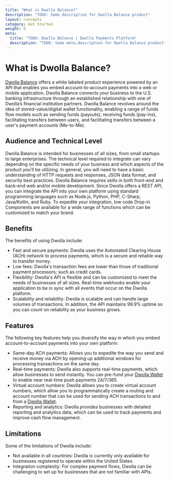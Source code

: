 ```yaml
---
title: "What is Dwolla Balance?"
description: "TODO: Some description for Dwolla Balance product"
layout: concepts
category: Get Started
weight: 0
meta:
  title: "TODO: Dwolla Balance | Dwolla Payments Platform"
  description: "TODO: Some meta.description for Dwolla Balance product"
---
```


# What is Dwolla Balance?

[Dwolla Balance](/docs/balance) offers a white labeled product experience powered by an API that enables you embed account-to-account payments into a web or mobile application. Dwolla Balance connects your business to the U.S. banking infrastructure through an established relationship with one of Dwolla’s financial institution partners. Dwolla Balance revolves around the idea of stored-value/digital wallet functionality, enabling a range of funds flow models such as sending funds (payouts), receiving funds (pay-ins), facilitating transfers between users, and facilitating transfers between a user's payment accounts (Me-to-Me).

## Audience and Technical Level

Dwolla Balance is intended for businesses of all sizes, from small startups to large enterprises. The technical level required to integrate can vary depending on the specific needs of your business and which aspects of the product you’ll be utilizing. In general, you will need to have a basic understanding of HTTP requests and responses, JSON data format, and security best practices. Dwolla Balance requires skills in both front-end and back-end web and/or mobile development. Since Dwolla offers a REST API, you can integrate the API into your own platform using standard programming languages such as Node.js, Python, PHP, C-Sharp, Java/Kotlin, and Ruby. To expedite your integration, low code Drop-in Components are available for a wide range of functions which can be customized to match your brand.

## Benefits

The benefits of using Dwolla include:

- Fast and secure payments: Dwolla uses the Automated Clearing House (ACH) network to process payments, which is a secure and reliable way to transfer money.
- Low fees: Dwolla's transaction fees are lower than those of traditional payment processors; such as credit cards.
- Flexibility: Dwolla's API is flexible and can be customized to meet the needs of businesses of all sizes. Real-time webhooks enable your application to be in sync with all events that occur on the Dwolla platform.
- Scalability and reliability: Dwolla is scalable and can handle large volumes of transactions. In addition, the API maintains 99.9% uptime so you can count on reliability as your business grows.

## Features

The following key features help you diversify the way in which you embed account-to-account payments into your own platform:

- Same-day ACH payments: Allows you to expedite the way you send and receive money via ACH by opening up additional windows for processing transactions on the same day.
- Real-time payments: Dwolla also supports real-time payments, which allow businesses to send instantly. You can pre-fund your [Dwolla Wallet](/docs/balance/balance-funding-source) to enable near real-time push payments 24/7/365.
- Virtual account numbers: Dwolla allows you to create virtual account numbers, which allow you to programmatically create a routing and account number that can be used for sending ACH transactions to and from a [Dwolla Wallet](/docs/balance/balance-funding-source).
- Reporting and analytics: Dwolla provides businesses with detailed reporting and analytics data, which can be used to track payments and improve cash flow management.

## Limitations

Some of the limitations of Dwolla include:

- Not available in all countries: Dwolla is currently only available for businesses registered to operate within the United States.
- Integration complexity: For complex payment flows, Dwolla can be challenging to set up for businesses that are not familiar with APIs.
